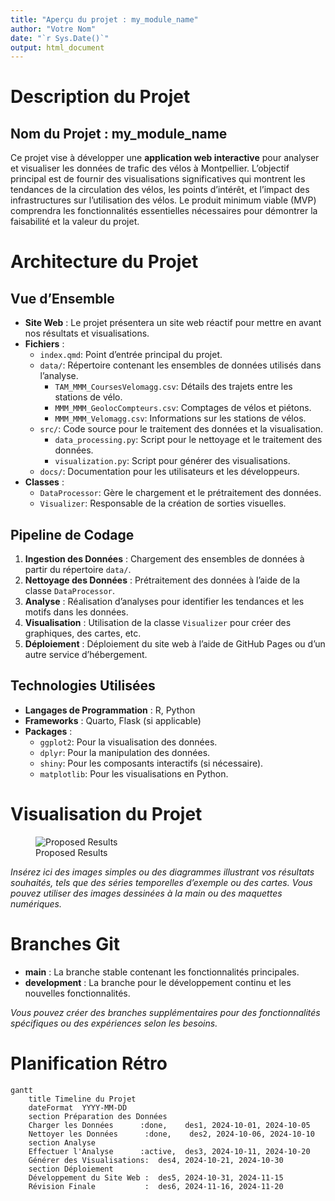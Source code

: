 ```yaml
---
title: "Aperçu du projet : my_module_name"
author: "Votre Nom"
date: "`r Sys.Date()`"
output: html_document
---
```


# Description du Projet

## Nom du Projet : my_module_name

Ce projet vise à développer une **application web interactive** pour analyser et visualiser les données de trafic des vélos à Montpellier. L'objectif principal est de fournir des visualisations significatives qui montrent les tendances de la circulation des vélos, les points d'intérêt, et l'impact des infrastructures sur l'utilisation des vélos. Le produit minimum viable (MVP) comprendra les fonctionnalités essentielles nécessaires pour démontrer la faisabilité et la valeur du projet.

# Architecture du Projet

## Vue d'Ensemble

- **Site Web** : Le projet présentera un site web réactif pour mettre en avant nos résultats et visualisations.
- **Fichiers** : 
    - `index.qmd`: Point d'entrée principal du projet.
    - `data/`: Répertoire contenant les ensembles de données utilisés dans l'analyse.
        - `TAM_MMM_CoursesVelomagg.csv`: Détails des trajets entre les stations de vélo.
        - `MMM_MMM_GeolocCompteurs.csv`: Comptages de vélos et piétons.
        - `MMM_MMM_Velomagg.csv`: Informations sur les stations de vélos.
    - `src/`: Code source pour le traitement des données et la visualisation.
        - `data_processing.py`: Script pour le nettoyage et le traitement des données.
        - `visualization.py`: Script pour générer des visualisations.
    - `docs/`: Documentation pour les utilisateurs et les développeurs.

- **Classes** : 
    - `DataProcessor`: Gère le chargement et le prétraitement des données.
    - `Visualizer`: Responsable de la création de sorties visuelles.

## Pipeline de Codage

1. **Ingestion des Données** : Chargement des ensembles de données à partir du répertoire `data/`.
2. **Nettoyage des Données** : Prétraitement des données à l'aide de la classe `DataProcessor`.
3. **Analyse** : Réalisation d'analyses pour identifier les tendances et les motifs dans les données.
4. **Visualisation** : Utilisation de la classe `Visualizer` pour créer des graphiques, des cartes, etc.
5. **Déploiement** : Déploiement du site web à l'aide de GitHub Pages ou d'un autre service d'hébergement.

## Technologies Utilisées

- **Langages de Programmation** : R, Python
- **Frameworks** : Quarto, Flask (si applicable)
- **Packages** : 
    - `ggplot2`: Pour la visualisation des données.
    - `dplyr`: Pour la manipulation des données.
    - `shiny`: Pour les composants interactifs (si nécessaire).
    - `matplotlib`: Pour les visualisations en Python.

# Visualisation du Projet

![Proposed Results](path/to/your/image.png)

*Insérez ici des images simples ou des diagrammes illustrant vos résultats souhaités, tels que des séries temporelles d'exemple ou des cartes. Vous pouvez utiliser des images dessinées à la main ou des maquettes numériques.*

# Branches Git

- **main** : La branche stable contenant les fonctionnalités principales.
- **development** : La branche pour le développement continu et les nouvelles fonctionnalités.

*Vous pouvez créer des branches supplémentaires pour des fonctionnalités spécifiques ou des expériences selon les besoins.*

# Planification Rétro

```mermaid
gantt
    title Timeline du Projet
    dateFormat  YYYY-MM-DD
    section Préparation des Données
    Charger les Données      :done,    des1, 2024-10-01, 2024-10-05
    Nettoyer les Données      :done,    des2, 2024-10-06, 2024-10-10
    section Analyse
    Effectuer l'Analyse      :active,  des3, 2024-10-11, 2024-10-20
    Générer des Visualisations:  des4, 2024-10-21, 2024-10-30
    section Déploiement
    Développement du Site Web :  des5, 2024-10-31, 2024-11-15
    Révision Finale           :  des6, 2024-11-16, 2024-11-20
```
